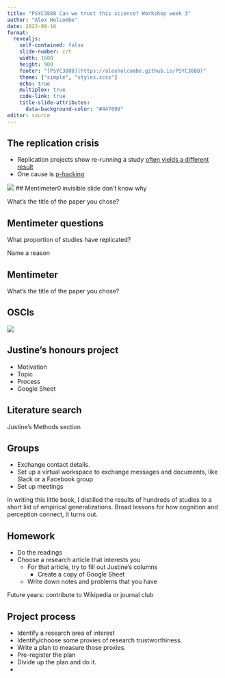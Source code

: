 ```yaml
---
title: "PSYC3888 Can we trust this science? Workshop week 3"
author: "Alex Holcombe"
date: 2023-08-16
format: 
  revealjs:
    self-contained: false
    slide-number: c/t
    width: 1600
    height: 900
    footer: "[PSYC3888](https://alexholcombe.github.io/PSYC3888)"
    theme: ["simple", "styles.scss"]
    echo: true
    multiplex: true
    code-link: true
    title-slide-attributes:
      data-background-color: "#447099"
editor: source
---
```


## The replication crisis

::: nonincremental

-   Replication projects show re-running a study [often yields a different result](https://alexholcombe.wordpress.com/2023/08/08/an-executive-summary-of-sciences-replication-crisis/(opens in a new tab))
-   One cause is [p-hacking](https://shinyapps.org/apps/p-hacker/)

:::


![](images/alexReacts.jpeg)
## Mentimeter0 invisible slide don't know why

What's the title of the paper you chose?

## Mentimeter questions

::: nonincremental

What proportion of studies have replicated?

Name a reason

:::


## Mentimeter

What's the title of the paper you chose?

## OSCIs

![](images/observableSelfCorrectionIndicators.png)

## Justine's honours project

::: nonincremental
- Motivation
- Topic
- Process
- Google Sheet
:::

## Literature search

Justine's Methods section

## Groups

::: nonincremental
-   Exchange contact details.
-   Set up a virtual workspace to exchange messages and documents, like Slack or a Facebook group
-   Set up meetings
:::

::: notes
In writing this little book, I distilled the results of hundreds of studies to a short list of empirical generalizations. Broad lessons for how cognition and perception connect, it turns out.
:::

## Homework

-   Do the readings
-   Choose a research article that interests you
    -   For that article, try to fill out Justine's columns
        -   Create a copy of Google Sheet
    -   Write down notes and problems that you have


::: notes
Future years: contribute to Wikipedia or journal club 
:::

## Project process

::: nonincremental
-   Identify a research area of interest
-   Identify/choose some proxies of research trustworthiness.
-   Write a plan to measure those proxies.
-   Pre-register the plan
-   Divide up the plan and do it.
-   
:::
